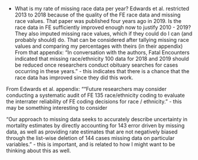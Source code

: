 

- What is my rate of missing race data per year? Edwards et al. restricted 2013 to 2018 because of the quality of the FE race data and missing race values. That paper was published four years ago in 2019. Is the race data in FE sufficiently improved enough now to justify 2010 - 2019?
  They also imputed missing race values, which if they could do I can (and probably should) do. That can be considered after tallying missing race values and comparing my percentages with theirs (in their appendix)
  From that appendix: "In conversation with the authors, Fatal Encounters indicated that missing race/ethnicity 100 data for 2018 and 2019 should be reduced once researchers conduct obituary searches for cases occurring in these years." - this indicates that there is a chance that the race data has improved since they did this work.
  
  
From Edwards et al. appendix: "“Future researchers may consider conducting a systematic audit of FE 135 race/ethnicity coding to evaluate the interrater reliability of FE coding decisions for race / ethnicity.”
  - this may be something interesting to consider
  
  “Our approach to missing data seeks to accurately describe uncertainty in mortality estimates by directly accounting for 143 error driven by missing data, as well as providing rate estimates that are not negatively biased through the list-wise deletion of 144 cases missing data on particular variables.”
  - this is important, and is related to how I might want to be thinking about this as well.